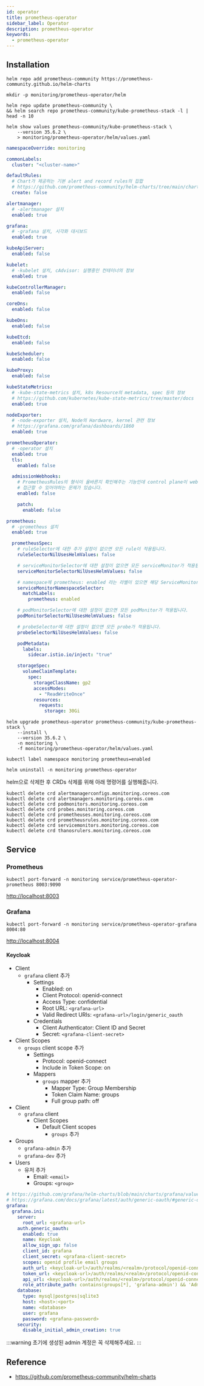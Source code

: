 ```yaml
---
id: operator
title: prometheus-operator
sidebar_label: Operator
description: prometheus-operator
keywords:
  - prometheus-operator
---
```


## Installation

```shell
helm repo add prometheus-community https://prometheus-community.github.io/helm-charts
```

```shell
mkdir -p monitoring/prometheus-operator/helm
```

```shell
helm repo update prometheus-community \
&& helm search repo prometheus-community/kube-prometheus-stack -l | head -n 10
```

```shell
helm show values prometheus-community/kube-prometheus-stack \
    --version 35.6.2 \
    > monitoring/prometheus-operator/helm/values.yaml
```

```yaml title="monitoring/prometheus-operator/helm/values.yaml"
namespaceOverride: monitoring

commonLabels:
  cluster: "<cluster-name>"

defaultRules:
  # Chart가 제공하는 기본 alert and record rules의 집합
  # https://github.com/prometheus-community/helm-charts/tree/main/charts/kube-prometheus-stack/templates/prometheus/rules-1.14
  create: false

alertmanager:
  # -alertmanager 설치
  enabled: true

grafana:
  # -grafana 설치, 시각화 대시보드
  enabled: true

kubeApiServer:
  enabled: false

kubelet:
  # -kubelet 설치, cAdvisor: 실행중인 컨테이너의 정보
  enabled: true

kubeControllerManager:
  enabled: false

coreDns:
  enabled: false

kubeDns:
  enabled: false

kubeEtcd:
  enabled: false

kubeScheduler:
  enabled: false

kubeProxy:
  enabled: false

kubeStateMetrics:
  # -kube-state-metrics 설치, k8s Resource의 metadata, spec 등의 정보
  # https://github.com/kubernetes/kube-state-metrics/tree/master/docs
  enabled: true

nodeExporter:
  # -node-exporter 설치, Node의 Hardware, kernel 관련 정보
  # https://grafana.com/grafana/dashboards/1860
  enabled: true

prometheusOperator:
  # -operator 설치
  enabled: true
  tls:
    enabled: false

  admissionWebhooks:
    # PrometheusRules의 형식이 올바른지 확인해주는 기능인데 control plane이 webhook 서비스에
    # 접근할 수 있어야하는 문제가 있습니다.
    enabled: false

    patch:
      enabled: false

prometheus:
  # -prometheus 설치
  enabled: true

  prometheusSpec:
    # ruleSelector에 대한 추가 설정이 없으면 모든 rule이 적용됩니다.
    ruleSelectorNilUsesHelmValues: false

    # serviceMonitorSelector에 대한 설정이 없으면 모든 serviceMonitor가 적용됩니다.
    serviceMonitorSelectorNilUsesHelmValues: false

    # namespace에 prometheus: enabled 라는 라벨이 있으면 해당 ServiceMonitor를 수집합니다.
    serviceMonitorNamespaceSelector:
      matchLabels:
        prometheus: enabled

    # podMonitorSelector에 대한 설정이 없으면 모든 podMonitor가 적용됩니다.
    podMonitorSelectorNilUsesHelmValues: false

    # probeSelector에 대한 설정이 없으면 모든 probe가 적용됩니다.
    probeSelectorNilUsesHelmValues: false

    podMetadata:
      labels:
        sidecar.istio.io/inject: "true"

    storageSpec:
      volumeClaimTemplate:
        spec:
          storageClassName: gp2
          accessModes:
            - "ReadWriteOnce"
          resources:
            requests:
              storage: 30Gi
```

```shell
helm upgrade prometheus-operator prometheus-community/kube-prometheus-stack \
    --install \
    --version 35.6.2 \
    -n monitoring \
    -f monitoring/prometheus-operator/helm/values.yaml
```

```shell
kubectl label namespace monitoring prometheus=enabled
```

```shell
helm uninstall -n monitoring prometheus-operator
```

helm으로 삭제한 후 CRDs 삭제를 위해 아래 명령어를 실행해줍니다.

```shell
kubectl delete crd alertmanagerconfigs.monitoring.coreos.com
kubectl delete crd alertmanagers.monitoring.coreos.com
kubectl delete crd podmonitors.monitoring.coreos.com
kubectl delete crd probes.monitoring.coreos.com
kubectl delete crd prometheuses.monitoring.coreos.com
kubectl delete crd prometheusrules.monitoring.coreos.com
kubectl delete crd servicemonitors.monitoring.coreos.com
kubectl delete crd thanosrulers.monitoring.coreos.com
```

## Service

### Prometheus

```shell
kubectl port-forward -n monitoring service/prometheus-operator-prometheus 8003:9090
```

[http://localhost:8003](http://localhost:8003)

### Grafana

```shell
kubectl port-forward -n monitoring service/prometheus-operator-grafana 8004:80
```

[http://localhost:8004](http://localhost:8004)

#### Keycloak

- Client
  - `grafana` client 추가
    - Settings
      - Enabled: on
      - Client Protocol: openid-connect
      - Access Type: confidential
      - Root URL: `<grafana-url>`
      - Valid Redirect URIs: `<grafana-url>/login/generic_oauth`
    - Credentials
      - Client Authenticator: Client ID and Secret
      - Secret: `<grafana-client-secret>`
- Client Scopes
  - `groups` client scope 추가
    - Settings
      - Protocol: openid-connect
      - Include in Token Scope: on
    - Mappers
      - `groups` mapper 추가
        - Mapper Type: Group Membership
        - Token Claim Name: groups
        - Full group path: off
- Client
  - `grafana` client
    - Client Scopes
      - Default Client scopes
        - `groups` 추가
- Groups
  - `grafana-admin` 추가
  - `grafana-dev` 추가
- Users
  - 유저 추가
    - Email: `<email>`
    - Groups: `<group>`

```yaml title="monitoring/prometheus-operator/helm/values.yaml"
# https://github.com/grafana/helm-charts/blob/main/charts/grafana/values.yaml
# https://grafana.com/docs/grafana/latest/auth/generic-oauth/#generic-oauth-authentication
grafana:
  grafana.ini:
    server:
      root_url: <grafana-url>
    auth.generic_oauth:
      enabled: true
      name: Keycloak
      allow_sign_up: false
      client_id: grafana
      client_secret: <grafana-client-secret>
      scopes: openid profile email groups
      auth_url: <keycloak-url>/auth/realms/<realm>/protocol/openid-connect/auth
      token_url: <keycloak-url>/auth/realms/<realm>/protocol/openid-connect/token
      api_url: <keycloak-url>/auth/realms/<realm>/protocol/openid-connect/userinfo
      role_attribute_path: contains(groups[*], 'grafana-admin') && 'Admin' || contains(groups[*], 'grafana-dev') && 'Editor' || 'Viewer'
    database:
      type: mysql|postgres|sqlite3
      host: <host>:<port>
      name: <database>
      user: grafana
      password: <grafana-password>
    security:
      disable_initial_admin_creation: true
```

:::warning
초기에 생성된 admin 계정은 꼭 삭제해주세요.
:::

## Reference

- https://github.com/prometheus-community/helm-charts
